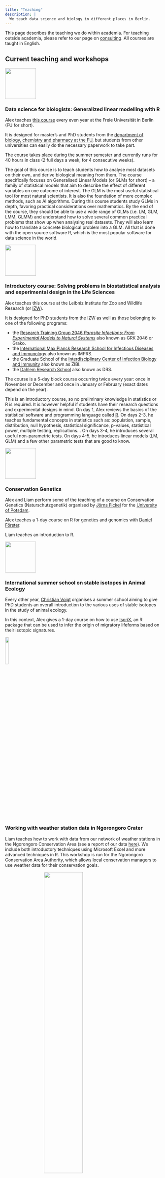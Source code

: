 ```yaml
---
title: "Teaching"
description: |
  We teach data science and biology in different places in Berlin.
---
```


<script src="js/for_toc.js"></script>

This page describes the teaching we do within academia.
For teaching outside academia, please refer to our page on [consulting](consulting.html#external).
All courses are taught in English.


## Current teaching and workshops

:::float-right
<img src="images/FU.png" width="100px">

### Data science for biologists: Generalized linear modelling with R

Alex teaches [this course](https://www.fu-berlin.de/vv/en/search?utf8=%E2%9C%93&query=courtiol&sm=682080) every even year at the Freie Universität in Berlin (FU for short).

It is designed for master's and PhD students from the [department of biology, chemistry and pharmacy at the FU](https://www.bcp.fu-berlin.de/en/index.html), but students from other universities can easily do the necessary paperwork to take part.

The course takes place during the summer semester and currently runs for 40 hours in class (2 full days a week, for 4 consecutive weeks).

The goal of this course is to teach students how to analyse most datasets on their own, and derive biological meaning from them.
The course specifically focuses on Generalised Linear Models (or GLMs for short) – a family of statistical models that aim to describe the effect of different variables on one outcome of interest.
The GLM is the most useful statistical tool for most natural scientists.
It is also the foundation of more complex methods, such as AI algorithms.
During this course students study GLMs in depth, favoring practical considerations over mathematics.
By the end of the course, they should be able to use a wide range of GLMs (i.e. LM, GLM, LMM, GLMM) and understand how to solve several common practical problems that show up when analysing real datasets.
They will also learn how to translate a concrete biological problem into a GLM.
All that is done with the open source software R, which is the most popular software for data science in the world.
:::

:::float-right
<img src="images/IZW.jpg" width="100px">

### Introductory course: Solving problems in biostatistical analysis and experimental design in the Life Sciences

Alex teaches this course at the Leibniz Institute for Zoo and Wildlife Research (or [IZW](https://www.izw-berlin.de/en/home.html)).

It is designed for PhD students from the IZW as well as those belonging to one of the following programs:

- the [Research Training Group 2046 *Parasite Infections: From Experimental Models to Natural Systems* ](https://www.vetmed.fu-berlin.de/en/einrichtungen/sonstige/grk2046/index.html) also known as GRK 2046 or Grako.
- the [International Max Planck Research School for Infectious Diseases and Immunology](https://www.mpiib-berlin.mpg.de/graduate_program/general_information) also known as IMPRS.
- the Graduate School of the [Interdisciplinary Center of Infection Biology and Immunity](https://www.zibi-berlin.de/training/zibi-graduate-school/index.html) also known as ZIBI.
- the [Dahlem Research School](https://www.drs.fu-berlin.de/) also known as DRS.

The course is a 5-day block course occurring twice every year: once in November or December and once in January or February (exact dates depend on the year).

This is an introductory course, so no preliminary knowledge in statistics or R is required.
It is however helpful if students have their research questions and experimental designs in mind.
On day 1, Alex reviews the basics of the statistical software and programming language called [R](https://www.r-project.org/).
On days 2-3, he teaches fundamental concepts in statistics such as: population, sample, distribution, null hypothesis, statistical significance, p-values, statistical power, multiple testing, replications...
On days 3-4, he introduces several useful non-parametric tests.
On days 4-5, he introduces linear models (LM, GLM) and a few other parametric tests that are good to know.
:::

:::float-right
<img src="images/UP.jpg" width="100px">

### Conservation Genetics {#teaching_conservation_genetics}

Alex and Liam perform some of the teaching of a course on Conservation Genetics (Naturschutzgenetik) organised by [Jörns Fickel](gang.html#joerns_fickel) for the [University of Potsdam](https://www.uni-potsdam.de/en/university-of-potsdam?land=Irland).

Alex teaches a 1-day course on R for genetics and genomics with [Daniel Förster](https://www.izw-berlin.de/en/daniel-foerster-en.html).

Liam teaches an introduction to R.
:::

:::float-right
<img src="images/IZW.jpg" width="100px">

### International summer school on stable isotopes in Animal Ecology

Every other year, [Christian Voigt](https://www.izw-berlin.de/en/christian-voigt-en.html) organises a summer school aiming to give PhD students an overall introduction to the various uses of stable isotopes in the study of animal ecology.

In this context, Alex gives a 1-day course on how to use [IsoriX](packages.html#main_packages), an R package that can be used to infer the origin of migratory lifeforms based on their isotopic signatures.
:::

:::float-right
<img src="images/NCAA_logo.png" style="display:inline;width:15%">

### Working with weather station data in Ngorongoro Crater

Liam teaches how to work with data from our network of weather stations in the Ngorongoro Conservation Area (see a report of our data [here](https://github.com/LiamDBailey/Ngorongoro_weather_report/blob/5f579ec9aeb30d258bb32b2ef911d2fe8486c6e2/reports/NCAA_weather_report.pdf)). We include both introductory techniques using Microsoft Excel and more advanced techniques in R. This workshop is run for the Ngorongoro Conservation Area Authority, which allows local conservation managers to use weather data for their conservation goals. 

:::
<img src="images/NCAA_workshop.JPG" style="display:block; margin-left:auto; margin-right:auto; width:50%">

## Former teaching

:::float-right
<img src="images/IZW.jpg" width="100px">

### Advanced course: Solving problems in biostatistical analysis and experimental design in the Life Sciences

Alex taught this course, for several years, at the Leibniz Institute for Zoo and Wildlife Research (or [IZW](https://www.izw-berlin.de/en/home.html)).

The point of this course was primarily to discuss and resolve every participant's (statistical) problem.

The course is no longer running since it became redundant with the fortnightly statistical seminars at the IZW, which we co-organise with [Emanuel Heitlinger](https://scholar.google.com/citations?user=ZgBJ3aAAAAAJ).
:::

### Other former courses

:::float-right
<img src="images/FU.png" width="70px">
- In Berlin (Germany), Alex has taught the course **Current and classic topics in Evolution and Ecology** at the Freie Universität, to replace [Jens Rolff](https://www.bcp.fu-berlin.de/en/biologie/arbeitsgruppen/zoologie/ag_rolff/index.html) who was on sabbatical.
:::
:::float-right
<img src="images/USh.png" width="70px">
- In Sheffield (UK), during his postdoc, Alex taught an introduction to R with [Andrew Beckerman](https://andbeck.github.io/beckslab/).
:::
:::float-right
<img src="images/UM.png" width="70px">
- In Montpellier (France), during his PhD, Alex taught population genetics and various practicals in ecology.
:::

```r
knitr::include_graphics(path = "images/african_elephant.jpg")
```

